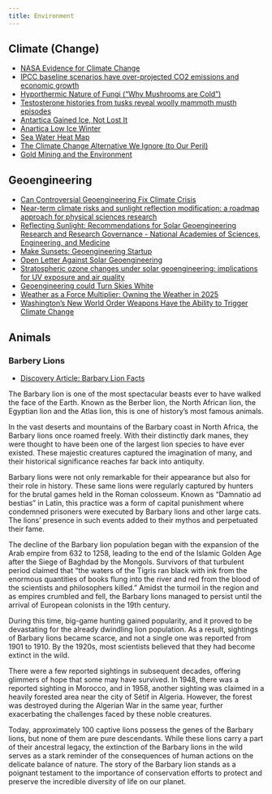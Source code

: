 ```yaml
---
title: Environment
---
```


## Climate (Change)

- [NASA Evidence for Climate Change](https://climate.nasa.gov/evidence/)
- [IPCC baseline scenarios have over-projected CO2 emissions and economic growth](https://iopscience.iop.org/article/10.1088/1748-9326/abcdd2/pdf)
- [Hyporthermic Nature of Fungi ("Why Mushrooms are Cold")](https://www.pnas.org/doi/abs/10.1073/pnas.2221996120)
- [Testosterone histories from tusks reveal woolly mammoth musth episodes](https://twitter.com/pplpleasr1)
- [Antartica Gained Ice, Not Lost It](https://notrickszone.com/2023/06/05/scientists-caught-inflating-antarctic-ice-losses-3000-more-than-observations/)
- [Anartica Low Ice Winter](https://www.iflscience.com/antarcticas-low-ice-winter-should-only-happen-once-every-13-billion-years-69986)
- [Sea Water Heat Map](https://coralreefwatch.noaa.gov/product/5km/index_5km_hs.php)
- [The Climate Change Alternative We Ignore (to Our Peril)](https://theethicalskeptic.com/tag/core-exothermic-cycle/#:~:text=The%20Exothermic%20Core%20Theory%20of,speed%20up%20in%20Earth's%20rotation.)
- [Gold Mining and the Environment](https://www.brilliantearth.com/gold-mining-environment/)


## Geoengineering

- [Can Controversial Geoengineering Fix Climate Crisis](https://www.theguardian.com/environment/2022/dec/25/can-controversial-geoengineering-fix-climate-crisis)
- [Near-term climate risks and sunlight reflection modification: a roadmap approach for physical sciences research](https://link.springer.com/article/10.1007/s10584-022-03446-4)
- [Reflecting Sunlight: Recommendations for Solar Geoengineering Research and Research Governance - National Academies of Sciences, Engineering, and Medicine](https://nap.nationalacademies.org/read/25762/chapter/1#v)
- [Make Sunsets: Geoengineering Startup](https://makesunsets.com/)
- [Open Letter Against Solar Geoengineering](https://www.solargeoeng.org/non-use-agreement/open-letter/)
- [Stratospheric ozone changes under solar geoengineering: implications for UV exposure and air quality](https://acp.copernicus.org/articles/16/4191/2016/acp-16-4191-2016.pdf)
- [Geoengineering could Turn Skies White](https://www.scientificamerican.com/article/geoengineering-could-turn-skies-white/)
- [Weather as a Force Multiplier: Owning the Weather in 2025](https://www.geoengineeringwatch.org/documents/vol3ch15.pdf)
- [Washington's New World Order Weapons Have the Ability to Trigger Climate Change](https://archives.globalresearch.ca/articles/CHO201A.html)

## Animals

### Barbery Lions

- [Discovery Article: Barbary Lion Facts](https://www.discoveryuk.com/big-cats/barbary-lion-facts-habitat-and-diet/)

The Barbary lion is one of the most spectacular beasts ever to have walked the face of the Earth. Known as the Berber lion, the North African lion, the Egyptian lion and the Atlas lion, this is one of history’s most famous animals. 

In the vast deserts and mountains of the Barbary coast in North Africa, the Barbary lions once roamed freely. With their distinctly dark manes, they were thought to have been one of the largest lion species to have ever existed. These majestic creatures captured the imagination of many, and their historical significance reaches far back into antiquity.

Barbary lions were not only remarkable for their appearance but also for their role in history. These same lions were regularly captured by hunters for the brutal games held in the Roman colosseum. Known as "Damnatio ad bestias" in Latin, this practice was a form of capital punishment where condemned prisoners were executed by Barbary lions and other large cats. The lions' presence in such events added to their mythos and perpetuated their fame.

The decline of the Barbary lion population began with the expansion of the Arab empire from 632 to 1258, leading to the end of the Islamic Golden Age after the Siege of Baghdad by the Mongols. Survivors of that turbulent period claimed that "the waters of the Tigris ran black with ink from the enormous quantities of books flung into the river and red from the blood of the scientists and philosophers killed." Amidst the turmoil in the region and as empires crumbled and fell, the Barbary lions managed to persist until the arrival of European colonists in the 19th century.

During this time, big-game hunting gained popularity, and it proved to be devastating for the already dwindling lion population. As a result, sightings of Barbary lions became scarce, and not a single one was reported from 1901 to 1910. By the 1920s, most scientists believed that they had become extinct in the wild.

There were a few reported sightings in subsequent decades, offering glimmers of hope that some may have survived. In 1948, there was a reported sighting in Morocco, and in 1958, another sighting was claimed in a heavily forested area near the city of Sétif in Algeria. However, the forest was destroyed during the Algerian War in the same year, further exacerbating the challenges faced by these noble creatures.

Today, approximately 100 captive lions possess the genes of the Barbary lions, but none of them are pure descendants. While these lions carry a part of their ancestral legacy, the extinction of the Barbary lions in the wild serves as a stark reminder of the consequences of human actions on the delicate balance of nature. The story of the Barbary lion stands as a poignant testament to the importance of conservation efforts to protect and preserve the incredible diversity of life on our planet.

